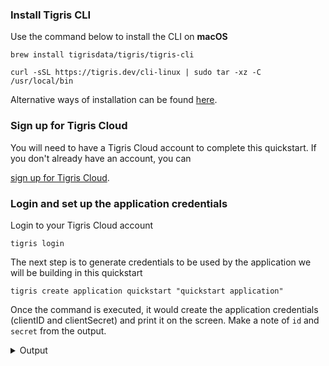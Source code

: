 

### Install Tigris CLI

Use the command below to install the CLI on **macOS**

<Tabs>
<TabItem value="macos" label="macOS">

```shell
brew install tigrisdata/tigris/tigris-cli
```

</TabItem>

<TabItem value="linux" label="linux">

```shell
curl -sSL https://tigris.dev/cli-linux | sudo tar -xz -C /usr/local/bin
```

</TabItem>
</Tabs>

Alternative ways of installation can be found [here](@site/docs/sdkstools/cli/installation.mdx).

### Sign up for Tigris Cloud

You will need to have a Tigris Cloud account to complete this quickstart. If
you don't already have an account, you can

<a href={tigrisConfig.signupUrl}>sign up for Tigris Cloud</a>.

### Login and set up the application credentials

Login to your Tigris Cloud account

```shell
tigris login
```

The next step is to generate credentials to be used by the application we
will be building in this quickstart

```shell
tigris create application quickstart "quickstart application"
```

Once the command is executed, it would create the application credentials
(clientID and clientSecret) and print it on the screen. Make a note of `id`
and `secret` from the output.

<details>
<summary>Output</summary>

```json
{
  "id": "your_client_id_here",
  "name": "quickstart",
  "description": "quickstart application",
  "secret": "your_client_secret_here",
  "created_at": 1666248043000,
  "created_by": "google-oauth2|xxx"
}
```

</details>
